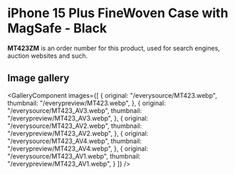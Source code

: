 
# iPhone 15 Plus FineWoven Case with MagSafe - Black

<Callout type='info' emoji='👉🏻'>**MT423ZM** is an order number for this product, used for search engines, auction websites and such.</Callout>

## Image gallery

<GalleryComponent
    images={[
      {
        original: "/everysource/MT423.webp",
        thumbnail: "/everypreview/MT423.webp",
      },
      {
        original: "/everysource/MT423_AV3.webp",
        thumbnail: "/everypreview/MT423_AV3.webp",
      },
      {
        original: "/everysource/MT423_AV2.webp",
        thumbnail: "/everypreview/MT423_AV2.webp",
      },
      {
        original: "/everysource/MT423_AV4.webp",
        thumbnail: "/everypreview/MT423_AV4.webp",
      },
      {
        original: "/everysource/MT423_AV1.webp",
        thumbnail: "/everypreview/MT423_AV1.webp",
      }
    ]}
  />
